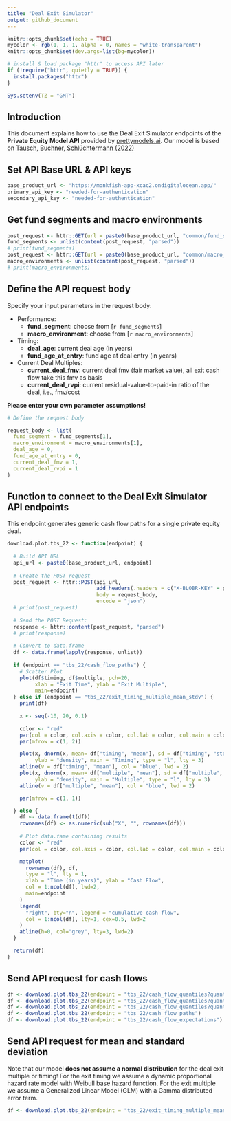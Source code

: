 ```yaml
---
title: "Deal Exit Simulator"
output: github_document
---
```


```r
knitr::opts_chunk$set(echo = TRUE)
mycolor <- rgb(1, 1, 1, alpha = 0, names = "white-transparent")
knitr::opts_chunk$set(dev.args=list(bg=mycolor))

# install & load package "httr" to access API later
if (!require("httr", quietly = TRUE)) {
  install.packages("httr")
}

Sys.setenv(TZ = "GMT")

```

## Introduction

This document explains how to use the Deal Exit Simulator endpoints of the **Private Equity Model API** provided by [prettymodels.ai](https://prettymodels.ai).
Our model is based on [Tausch, Buchner, Schlüchtermann (2022)](https://doi.org/10.21314/JOR.2022.029)

## Set API Base URL & API keys

```r
base_product_url <- "https://monkfish-app-xcac2.ondigitalocean.app/"
primary_api_key <- "needed-for-authentication"
secondary_api_key <- "needed-for-authentication"

```

## Get fund segments and macro environments

```r

post_request <- httr::GET(url = paste0(base_product_url, "common/fund_segments"))
fund_segments <- unlist(content(post_request, "parsed"))
# print(fund_segments)
post_request <- httr::GET(url = paste0(base_product_url, "common/macro_environments"))
macro_environments <- unlist(content(post_request, "parsed"))
# print(macro_environments)

```

## Define the API request body

Specify your input parameters in the request body:

- Performance:
    - **fund_segment**: choose from [`r fund_segments`]
    - **macro_environment**: choose from [`r macro_environments`]
- Timing:
    - **deal_age**: current deal age (in years)
    - **fund_age_at_entry**: fund age at deal entry (in years)
- Current Deal Multiples:
    - **current_deal_fmv**: current deal fmv (fair market value), all exit cash flow take this fmv as basis
    - **current_deal_rvpi**: current residual-value-to-paid-in ratio of the deal, i.e., fmv/cost


**Please enter your own parameter assumptions!**

```r

# Define the request body

request_body <- list(
  fund_segment = fund_segments[1],
  macro_environment = macro_environments[1],
  deal_age = 0,
  fund_age_at_entry = 0,
  current_deal_fmv = 1,
  current_deal_rvpi = 1
)

```

## Function to connect to the Deal Exit Simulator API endpoints

This endpoint generates generic cash flow paths for a single private equity deal.

```r

download.plot.tbs_22 <- function(endpoint) {
  
  # Build API URL
  api_url <- paste0(base_product_url, endpoint)
  
  # Create the POST request
  post_request <- httr::POST(api_url,
                             add_headers(.headers = c("X-BLOBR-KEY" = primary_api_key)),
                             body = request_body,
                             encode = "json")
  # print(post_request)
  
  # Send the POST Request:
  response <- httr::content(post_request, "parsed")
  # print(response)
  
  # Convert to data.frame
  df <- data.frame(lapply(response, unlist))
  
  if (endpoint == "tbs_22/cash_flow_paths") {
    # Scatter Plot
    plot(df$timing, df$multiple, pch=20, 
         xlab = "Exit Time", ylab = "Exit Multiple",
         main=endpoint)
  } else if (endpoint == "tbs_22/exit_timing_multiple_mean_stdv") {
    print(df)

    x <- seq(-10, 20, 0.1)
    
    color <- "red"
    par(col = color, col.axis = color, col.lab = color, col.main = color, col.sub = color, fg = color)
    par(mfrow = c(1, 2))

    plot(x, dnorm(x, mean= df["timing", "mean"], sd = df["timing", "stdv"]), 
         ylab = "density", main = "Timing", type = "l", lty = 3)
    abline(v = df["timing", "mean"], col = "blue", lwd = 2)
    plot(x, dnorm(x, mean= df["multiple", "mean"], sd = df["multiple", "stdv"]), 
         ylab = "density", main = "Multiple", type = "l", lty = 3)
    abline(v = df["multiple", "mean"], col = "blue", lwd = 2)

    par(mfrow = c(1, 1))

  } else {
    df <- data.frame(t(df))
    rownames(df) <- as.numeric(sub("X", "", rownames(df)))
    
    # Plot data.fame containing results
    color <- "red"
    par(col = color, col.axis = color, col.lab = color, col.main = color, col.sub = color, fg = color)

    matplot(
      rownames(df), df, 
      type = "l", lty = 1, 
      xlab = "Time (in years)", ylab = "Cash Flow", 
      col = 1:ncol(df), lwd=2,
      main=endpoint
    )
    legend(
      "right", bty="n", legend = "cumulative cash flow", 
      col = 1:ncol(df), lty=1, cex=0.5, lwd=2
    )
    abline(h=0, col="grey", lty=3, lwd=2)
  }

  return(df)
}

```

## Send API request for cash flows

```r

df <- download.plot.tbs_22(endpoint = "tbs_22/cash_flow_quantiles?quantile=0.3")
df <- download.plot.tbs_22(endpoint = "tbs_22/cash_flow_quantiles?quantile=0.9")
df <- download.plot.tbs_22(endpoint = "tbs_22/cash_flow_quantiles?quantile=0.5")
df <- download.plot.tbs_22(endpoint = "tbs_22/cash_flow_paths")
df <- download.plot.tbs_22(endpoint = "tbs_22/cash_flow_expectations")

```


## Send API request for mean and standard deviation

Note that our model **does not assume a normal distribution** for the deal exit multiple or timing!
For the exit timing we assume a dynamic proportional hazard rate model with Weibull base hazard function.
For the exit multiple we assume a Generalized Linear Model (GLM) with a Gamma distributed error term.

```r

df <- download.plot.tbs_22(endpoint = "tbs_22/exit_timing_multiple_mean_stdv")

```

